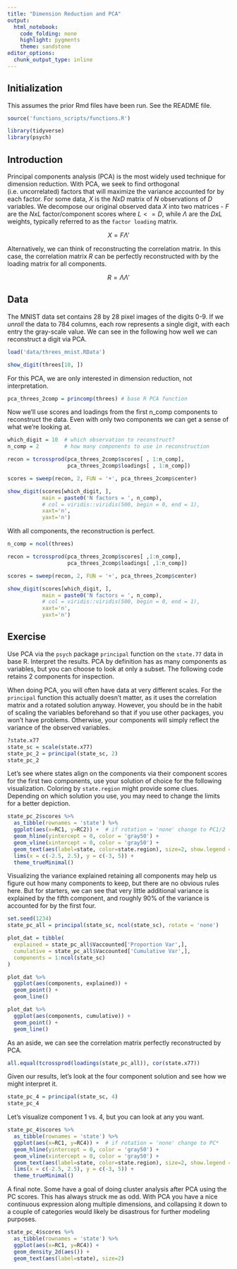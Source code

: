 ```yaml
---
title: "Dimension Reduction and PCA"
output: 
  html_notebook: 
    code_folding: none
    highlight: pygments
    theme: sandstone
editor_options: 
  chunk_output_type: inline
---
```


## Initialization

This assumes the prior Rmd files have been run.  See the README file.

```r
source('functions_scripts/functions.R')
```

```r
library(tidyverse)
library(psych)
```

## Introduction

Principal components analysis (PCA) is the most widely used technique for dimension reduction. With PCA, we seek to find orthogonal (i.e. uncorrelated) factors that will maximize the variance accounted for by each factor.  For some data, $X$ is the $NxD$ matrix of $N$ observations of $D$ variables.  We decompose our original observed data $X$ into two matrices - $F$ are the $N x L$ factor/component scores where $L <= D$, while $\Lambda$ are the $DxL$ weights, typically referred to as the `factor loading` matrix.

$$X = F\Lambda'$$

Alternatively, we can think of reconstructing the correlation matrix.  In this case, the correlation matrix $R$ can be perfectly reconstructed with by the loading matrix for all components.

$$ R = \Lambda\Lambda'$$

## Data

The MNIST data set contains 28 by 28 pixel images of the digits 0-9. If we *unroll* the data to 784 columns, each row represents a single digit, with each entry the gray-scale value. We can see in the following how well we can reconstruct a digit via PCA. 

```r
load('data/threes_mnist.RData')

show_digit(threes[10, ])
```

For this PCA, we are only interested in dimension reduction, not interpretation. 

```r
pca_threes_2comp = princomp(threes) # base R PCA function
```

Now we'll use scores and loadings from the first n_comp components to reconstruct the data. Even with only two components we can get a sense of what we’re looking at. 

```r
which_digit = 10  # which observation to reconstruct?
n_comp = 2        # how many components to use in reconstruction

recon = tcrossprod(pca_threes_2comp$scores[ , 1:n_comp], 
                   pca_threes_2comp$loadings[ , 1:n_comp])

scores = sweep(recon, 2, FUN = '+', pca_threes_2comp$center)

show_digit(scores[which_digit, ], 
           main = paste0('N factors = ', n_comp), 
           # col = viridis::viridis(500, begin = 0, end = 1),
           xaxt='n',
           yaxt='n')
```

With all components, the reconstruction is perfect.

```r
n_comp = ncol(threes)

recon = tcrossprod(pca_threes_2comp$scores[ ,1:n_comp], 
                   pca_threes_2comp$loadings[ ,1:n_comp])

scores = sweep(recon, 2, FUN = '+', pca_threes_2comp$center)

show_digit(scores[which_digit, ], 
           main = paste0('N factors = ', n_comp), 
           # col = viridis::viridis(500, begin = 0, end = 1),
           xaxt='n',
           yaxt='n')
```


## Exercise

Use PCA via the `psych` package `principal` function on the `state.77` data in base R.  Interpret the results.  PCA by definition has as many components as variables, but you can choose to look at only a subset. The following code retains 2 components for inspection.

When doing PCA, you will often have data at very different scales.  For the `principal` function this actually doesn't matter, as it uses the correlation matrix and a rotated solution anyway. However, you should be in the habit of scaling the variables beforehand so that if you use other packages, you won't have problems.  Otherwise, your components will simply reflect the variance of the observed variables.

```r
?state.x77
state_sc = scale(state.x77)
state_pc_2 = principal(state_sc, 2)
state_pc_2
```

Let's see where states align on the components via their component scores for the first two components, use your solution of choice for the following visualization.  Coloring by `state.region` might provide some clues.  Depending on which solution you use, you may need to change the limits for a better depiction.

```r
state_pc_2$scores %>% 
  as_tibble(rownames = 'state') %>% 
  ggplot(aes(x=RC1, y=RC2)) +  # if rotation = 'none' change to PC1/2
  geom_hline(yintercept = 0, color = 'gray50') +
  geom_vline(xintercept = 0, color = 'gray50') +
  geom_text(aes(label=state, color=state.region), size=2, show.legend = F) +
  lims(x = c(-2.5, 2.5), y = c(-3, 5)) +
  theme_trueMinimal()
```

Visualizing the variance explained retaining all components may help us figure out how many components to keep, but there are no obvious rules here.  But for starters, we can see that very little additional variance is explained by the fifth component, and roughly 90% of the variance is accounted for by the first four.

```r
set.seed(1234)
state_pc_all = principal(state_sc, ncol(state_sc), rotate = 'none')

plot_dat = tibble(
  explained = state_pc_all$Vaccounted['Proportion Var',],
  cumulative = state_pc_all$Vaccounted['Cumulative Var',],
  components = 1:ncol(state_sc)
)

plot_dat %>% 
  ggplot(aes(components, explained)) +
  geom_point() +
  geom_line()

plot_dat %>% 
  ggplot(aes(components, cumulative)) +
  geom_point() +
  geom_line()
```

As an aside, we can see the correlation matrix perfectly reconstructed by PCA.

```r
all.equal(tcrossprod(loadings(state_pc_all)), cor(state.x77))
```



Given our results, let's look at the four component solution and see how we might interpret it.

```r
state_pc_4 = principal(state_sc, 4)
state_pc_4
```

Let's visualize component 1 vs. 4, but you can look at any you want.

```r
state_pc_4$scores %>% 
  as_tibble(rownames = 'state') %>% 
  ggplot(aes(x=RC1, y=RC4)) +  # if rotation = 'none' change to PC*
  geom_hline(yintercept = 0, color = 'gray50') +
  geom_vline(xintercept = 0, color = 'gray50') +
  geom_text(aes(label=state, color=state.region), size=2, show.legend = F) +
  lims(x = c(-2.5, 2.5), y = c(-3, 5)) +
  theme_trueMinimal()
```


A final note. Some have a goal of doing cluster analysis after PCA using the PC scores.  This has always struck me as odd.  With PCA you have a nice continuous expression along multiple dimensions, and collapsing it down to a couple of categories would likely be disastrous for further modeling purposes.

```r
state_pc_4$scores %>% 
  as_tibble(rownames = 'state') %>% 
  ggplot(aes(x=RC1, y=RC4)) +
  geom_density_2d(aes()) +
  geom_text(aes(label=state), size=2)
```

